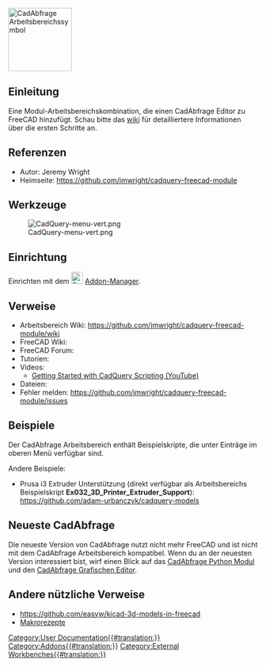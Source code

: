 <languages/>
[[Image:Cadquery module workbench icon.svg|thumb|128px|CadAbfrage Arbeitsbereichssymbol]]

{{VeryImportantMessage|(January 2021)
Die aktive Entwicklung von CadAbfrage hat sich von FreeCAD [https://github.com/CadQuery/cadquery#why-this-fork] wegbewegt und bietet nun eine eigenständige GUI mit dem CQ-Editor [https://github.com/CadQuery/CQ-editor].
Der CadAbfrage Arbeitsbereich wird '''nicht mehr aktiv gewartet''', kann aber sporadische Korrekturen durch den Autor erhalten.
}}

<span id="Introduction"></span>
==Einleitung==

{{TOCright}}

Eine Modul-Arbeitsbereichskombination, die einen CadAbfrage Editor zu FreeCAD hinzufügt. 
Schau bitte das [https://github.com/jmwright/cadquery-freecad-module/wiki wiki] für detailliertere Informationen über die ersten Schritte an.

<span id="References"></span>
==Referenzen==

* Autor: Jeremy Wright
* Heimseite: https://github.com/jmwright/cadquery-freecad-module

<span id="Tools"></span>
==Werkzeuge==

[[Image:CadQuery-menu-vert.png]]

<span id="Installation"></span>
==Einrichtung==

Einrichten mit dem [[Image:Std_AddonMgr.svg|24px|link=Std_AddonMgr/de]] [[Std_AddonMgr/de|Addon-Manager]].

<span id="Links"></span>
==Verweise==

* Arbeitsbereich Wiki: https://github.com/jmwright/cadquery-freecad-module/wiki
* FreeCAD Wiki:
* FreeCAD Forum: 
* Tutorien: 
* Videos:
** [https://www.youtube.com/watch?v=lxhBNOE7GVs Getting Started with CadQuery Scripting (YouTube)] 
* Dateien: 
* Fehler melden: https://github.com/jmwright/cadquery-freecad-module/issues

==Beispiele==
Der CadAbfrage Arbeitsbereich enthält Beispielskripte, die unter {{MenuCommand|CadAbfrage → Beispiele → ...}} Einträge im oberen Menü verfügbar sind.

Andere Beispiele:
* Prusa i3 Extruder Unterstützung (direkt verfügbar als Arbeitsbereichs Beispielskript '''Ex032_3D_Printer_Extruder_Support'''): https://github.com/adam-urbanczyk/cadquery-models

<span id="Latest_CadQuery"></span>
==Neueste CadAbfrage==

Die neueste Version von CadAbfrage nutzt nicht mehr FreeCAD und ist nicht mit dem CadAbfrage Arbeitsbereich kompatibel. Wenn du an der neuesten Version interessiert bist, wirf einen Blick auf das [https://github.com/CadQuery/cadquery CadAbfrage Python Modul] und den [https://github.com/CadQuery/CQ-editor CadAbfrage Grafischen Editor].

<span id="Other_useful_links"></span>
==Andere nützliche Verweise==

* https://github.com/easyw/kicad-3d-models-in-freecad
* [[Macros_recipes/de|Makrorezepte]]


[[Category:User Documentation{{#translation:}}]]
[[Category:Addons{{#translation:}}]]
[[Category:External Workbenches{{#translation:}}]]
{{clear}}
